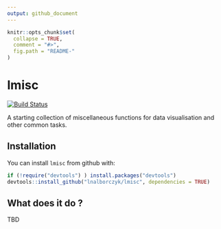 ```yaml
---
output: github_document
---
```


<!-- README.md is generated from README.Rmd. Please edit that file -->

```r
knitr::opts_chunk$set(
  collapse = TRUE,
  comment = "#>",
  fig.path = "README-"
)
```

# lmisc

[![Build Status](https://travis-ci.org/lnalborczyk/lmisc.svg?branch=master)](https://travis-ci.org/lnalborczyk/lmisc)

A starting collection of miscellaneous functions for data visualisation and other common tasks.

## Installation

You can install `lmisc` from github with:

```r
if (!require("devtools") ) install.packages("devtools")
devtools::install_github("lnalborczyk/lmisc", dependencies = TRUE)
```

## What does it do ?

TBD
